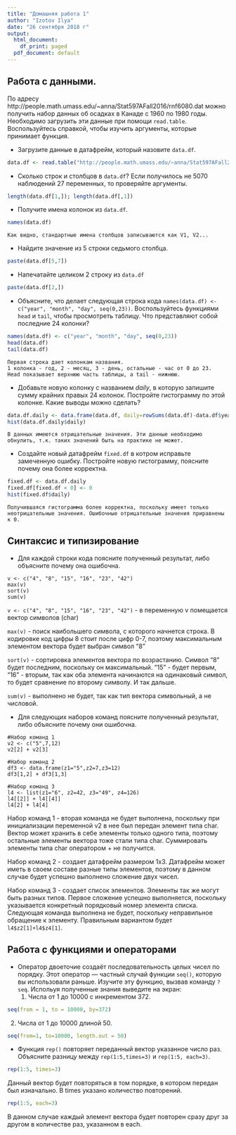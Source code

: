 ```yaml
---
title: "Домашняя работа 1"
author: "Izotov Ilya"
date: "26 сентября 2018 г"
output:
  html_document:
    df_print: paged
  pdf_document: default
---
```


## Работа с данными.
По адресу http://people.math.umass.edu/~anna/Stat597AFall2016/rnf6080.dat можно получить набор данных об осадках в Канаде с 1960 по 1980 годы. Необходимо загрузить эти данные при помощи ``read.table``. Воспользуйтесь справкой, чтобы изучить аргументы, которые принимает функция. 

  * Загрузите данные в датафрейм, который назовите ``data.df``.
```r
data.df <- read.table("http://people.math.umass.edu/~anna/Stat597AFall2016/rnf6080.dat")
```

- Сколько строк и столбцов в ``data.df``? Если получилось не 5070 наблюдений 27 переменных, то проверяйте аргументы.
```r
length(data.df[1,]); length(data.df[,1])
```

- Получите имена колонок из ``data.df``.
```r
names(data.df)
```
    Как видно, стандартные имена столбцов записываются как V1, V2...
    
- Найдите значение из 5 строки седьмого столбца.
```r
paste(data.df[5,7])
```

- Напечатайте целиком 2 строку из ``data.df``
```r
paste(data.df[2,])
```

- Объясните, что делает следующая строка кода ``names(data.df) <- c("year", "month", "day", seq(0,23))``. Воспользуйтесь функциями ``head`` и ``tail``, чтобы просмотреть таблицу. Что представляют собой последние 24 колонки?
```r
names(data.df) <- c("year", "month", "day", seq(0,23))
head(data.df)
tail(data.df)
```
    
    Первая строка дает колонкам названия. 
    1 колонка - год, 2 - месяц, 3 - день, остальные - час от 0 до 23. 
    Head показывает верхнюю часть таблицы, а tail - нижнюю. 

- Добавьте новую колонку с названием *daily*, в которую запишите сумму крайних правых 24 колонок. Постройте гистограмму по этой колонке. Какие выводы можно сделать?
```r
data.df.daily <- data.frame(data.df, daily=rowSums(data.df)-data.df$year-data.df$month-data.df$day)
hist(data.df.daily$daily)
```
    
    В данных имеются отрицательные значения. Эти данные необходимо обнулить, т.к. таких значений быть на практике не может.
    
- Создайте новый датафрейм ``fixed.df`` в котром исправьте замеченную ошибку. Постройте новую гистограмму, поясните почему она более корректна.
```r
fixed.df <- data.df.daily
fixed.df[fixed.df < 0] <- 0
hist(fixed.df$daily)
```
    
    Получившаяся гистограмма более корректна, поскольку имеет только неотрицательные значения. Ошибочные отрицательные значения приравнены к 0.
    
## Синтаксис и типизирование
* Для каждой строки кода поясните полученный результат, либо объясните почему она ошибочна.

```
v <- c("4", "8", "15", "16", "23", "42")
max(v)
sort(v)
sum(v)
```
``v <- c("4", "8", "15", "16", "23", "42")`` - в переменную v помещается вектор символов (char)

``max(v)`` - поиск наибольшего символа, с которого начнется строка. В кодировке код цифры 8 стоит после цифр 0-7, поэтому максимальным элементом вектора будет выбран символ "8"

``sort(v)`` - сортировка элементов вектора по возрастанию. Символ "8" будет последним, поскольку он максимальный. "15" - будет первым, "16" - вторым, так как оба элемента начинаются на одинаковый символ, то будет сравнение по второму символу. И так дальше.

``sum(v)`` - выполнено не будет, так как тип вектора символьный, а не числовой.

* Для следующих наборов команд поясните полученный результат, либо объясните почему они ошибочна.

```
#Набор команд 1
v2 <- c("5",7,12)
v2[2] + v2[3]

#Набор команд 2
df3 <- data.frame(z1="5",z2=7,z3=12)
df3[1,2] + df3[1,3]

#Набор команд 3
l4 <- list(z1="6", z2=42, z3="49", z4=126)
l4[[2]] + l4[[4]]
l4[2] + l4[4]
```

Набор команд 1 - вторая команда не будет выполнена, поскольку при инициализации переменной v2 в нее был передан элемент типа char. Вектор может хранить в себе элементы только одного типа, поэтому остальные элементы вектора тоже стали типа char. Суммировать элементы типа char оператором + не получится.

Набор команд 2 - создает датафрейм размером 1х3. Датафрейм может иметь в своем составе разные типы элементов, поэтому в данном случае будет успешно выполнено сложение двух чисел.

Набор команд 3 - создает список элементов. Элементы так же могут быть разных типов. Первое сложение успешно выполняется, поскольку указывается конкретный порядковый номер элемента списка. Следующая команда выполнена не будет, поскольку неправильное обращение к элементу. Правильным вариантом будет ``l4$z2[1]+l4$z4[1]``.

## Работа с функциями и операторами
* Оператор двоеточие создаёт последовательность целых чисел по порядку. Этот оператор — частный случай функции ``seq()``, которую вы использовали раньше. Изучите эту функцию, вызвав команду ``?seq``. Испольуя полученные знания выведите на экран:
  1. Числа от 1 до 10000 с инкрементом 372. 
    
```r
seq(from = 1, to = 10000, by=372)
```
    
  2. Числа от 1 до 10000 длиной 50.
```r
seq(from=1, to=10000, length.out = 50)
```
  
* Функция ``rep()`` повторяет переданный вектор указанное число раз. Объясните разницу между ``rep(1:5,times=3)`` и ``rep(1:5, each=3)``.

```r
rep(1:5, times=3)
```

Данный вектор будет повторяться в том порядке, в котором передан был изначально. В times указано количество повторений.

```r
rep(1:5, each=3)
```

В данном случае каждый элемент вектора будет повторен сразу друг за другом в количестве раз, указанном в each.